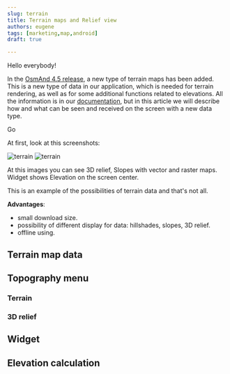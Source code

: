 ```yaml
---
slug: terrain
title: Terrain maps and Relief view
authors: eugene
tags: [marketing,map,android]
draft: true

---
```




Hello everybody!

In the [OsmAnd 4.5 release](https://osmand.net/blog/osmand-android-4-5-released#terrain-maps-updates), a new type of terrain maps has been added. This is a new type of data in our application, which is needed for terrain rendering, as well as for some additional functions related to elevations. All the information is in our [documentation](https://osmand.net/docs/user/), but in this article we will describe how and what can be seen and received on the screen with a new data type.

Go

<!--truncate-->


At first, look at this screenshots: 

![terrain](./img/terrain_screen.png) ![terrain](./img/terrain_screen_2.png)

At this images you can see 3D relief, Slopes with vector and raster maps. Widget shows Elevation on the screen center. 

This is an example of the possibilities of terrain data and that's not all.

**Advantages**:
- small download size.
- possibility of different display for data: hillshades, slopes, 3D relief.
- offline using.


## Terrain map data

## Topography menu

### Terrain 

### 3D relief


## Widget

## Elevation calculation



